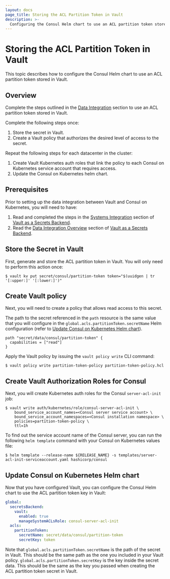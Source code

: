 ```yaml
---
layout: docs
page_title: Storing the ACL Partition Token in Vault
description: >-
  Configuring the Consul Helm chart to use an ACL partition token stored in Vault.
---
```


# Storing the ACL Partition Token in Vault

This topic describes how to configure the Consul Helm chart to use an ACL partition token stored in Vault.

## Overview
Complete the steps outlined in the [Data Integration](/docs/k8s/installation/vault/data-integration) section to use an ACL partition token stored in Vault.

Complete the following steps once:
  1. Store the secret in Vault.
  1. Create a Vault policy that authorizes the desired level of access to the secret.

Repeat the following steps for each datacenter in the cluster:
  1. Create Vault Kubernetes auth roles that link the policy to each Consul on Kubernetes service account that requires access.
  1. Update the Consul on Kubernetes helm chart.

## Prerequisites
Prior to setting up the data integration between Vault and Consul on Kubernetes, you will need to have:
1. Read and completed the steps in the [Systems Integration](/docs/k8s/installation/vault/systems-integration) section of [Vault as a Secrets Backend](/docs/k8s/installation/vault).
2. Read the [Data Integration Overview](/docs/k8s/installation/vault/data-integration) section of [Vault as a Secrets Backend](/docs/k8s/installation/vault).

## Store the Secret in Vault

First, generate and store the ACL partition token in Vault. You will only need to perform this action once:

```shell-session
$ vault kv put secret/consul/partition-token token="$(uuidgen | tr '[:upper:]' '[:lower:]')"
```

## Create Vault policy

Next, you will need to create a policy that allows read access to this secret.

The path to the secret referenced in the `path` resource is the same value that you will configure in the  `global.acls.partitionToken.secretName` Helm configuration (refer to [Update Consul on Kubernetes Helm chart](#update-consul-on-kubernetes-helm-chart)).

<CodeBlockConfig filename="partition-token-policy.hcl">

```HCL
path "secret/data/consul/partition-token" {
  capabilities = ["read"]
}
```

</CodeBlockConfig>

Apply the Vault policy by issuing the `vault policy write` CLI command:

```shell-session
$ vault policy write partition-token-policy partition-token-policy.hcl
```

## Create Vault Authorization Roles for Consul

Next, you will create Kubernetes auth roles for the Consul `server-acl-init` job:

```shell-session
$ vault write auth/kubernetes/role/consul-server-acl-init \
    bound_service_account_names=<Consul server service account> \
    bound_service_account_namespaces=<Consul installation namespace> \
    policies=partition-token-policy \
    ttl=1h
```

To find out the service account name of the Consul server,
you can run the following `helm template` command with your Consul on Kubernetes values file:

```shell-session
$ helm template --release-name ${RELEASE_NAME} -s templates/server-acl-init-serviceaccount.yaml hashicorp/consul
```

## Update Consul on Kubernetes Helm chart

Now that you have configured Vault, you can configure the Consul Helm chart to
use the  ACL partition token key in Vault:

<CodeBlockConfig filename="values.yaml">

```yaml
global:
  secretsBackend:
    vault:
      enabled: true
      manageSystemACLsRole: consul-server-acl-init
  acls:
    partitionToken:
      secretName: secret/data/consul/partition-token
      secretKey: token
```

</CodeBlockConfig>

Note that `global.acls.partitionToken.secretName` is the path of the secret in Vault.
This should be the same path as the one you included in your Vault policy.
`global.acls.partitionToken.secretKey` is the key inside the secret data. This should be the same
as the key you passed when creating the  ACL partition token secret in Vault.
